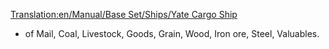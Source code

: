 [[Translation:en/Manual/Base Set/Ships/Yate Cargo Ship]]
{{en/Manual/Base Set/Ships/Ships|Cost=£24,372 ($48.744)
|Speed=24 kph (15 mph)
|Annual=£2,460 ($4.920)
|Designed=1928
|Lifespan=30
|Capacity=160 units*
|Description=The Yate Cargo Ship is the slowest and most inferior of the two cargo ships. 
|Real-life=Fictional.
}}

*of Mail, Coal, Livestock, Goods, Grain, Wood, Iron ore, Steel, Valuables.